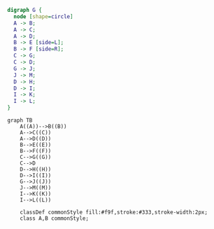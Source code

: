

```dot
digraph G {
  node [shape=circle]
  A -> B;
  A -> C;
  A -> D;
  B -> E [side=L];
  B -> F [side=R]; 
  C -> G;
  C -> D;
  G -> J;
  J -> M;
  D -> H;
  D -> I;
  I -> K;
  I -> L;
}
```

```mermaid
graph TB
    A((A))-->B((B))
    A-->C((C))
    A-->D((D))
    B-->E((E))
    B-->F((F))
    C-->G((G))
    C-->D
    D-->H((H))
    D-->I((I))
    G-->J((J))
    J-->M((M))
    I-->K((K))
    I-->L((L))

    classDef commonStyle fill:#f9f,stroke:#333,stroke-width:2px;
    class A,B commonStyle;
```